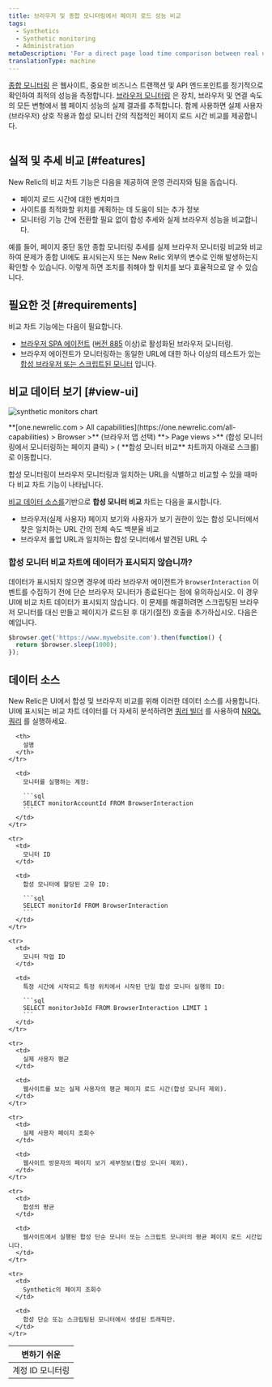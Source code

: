 ```yaml
---
title: 브라우저 및 종합 모니터링에서 페이지 로드 성능 비교
tags:
  - Synthetics
  - Synthetic monitoring
  - Administration
metaDescription: 'For a direct page load time comparison between real user (browser) interactions and synthetic monitors, use New Relic''s comparative charting feature.'
translationType: machine
---
```




[종합 모니터링](/docs/synthetics/new-relic-synthetics/getting-started/introduction-new-relic-synthetics) 은 웹사이트, 중요한 비즈니스 트랜잭션 및 API 엔드포인트를 정기적으로 확인하여 최적의 성능을 측정합니다. [브라우저 모니터링](/docs/browser/new-relic-browser/getting-started/introduction-new-relic-browser) 은 장치, 브라우저 및 연결 속도의 모든 변형에서 웹 페이지 성능의 실제 결과를 추적합니다. 함께 사용하면 실제 사용자(브라우저) 상호 작용과 합성 모니터 간의 직접적인 페이지 로드 시간 비교를 제공합니다.

<img
  title=""
  alt=""
  src={browserSyntheticChart}
/>

## 실적 및 추세 비교 [#features]

New Relic의 비교 차트 기능은 다음을 제공하여 운영 관리자와 팀을 돕습니다.

* 페이지 로드 시간에 대한 벤치마크
* 사이트를 최적화할 위치를 계획하는 데 도움이 되는 추가 정보
* 모니터링 기능 간에 전환할 필요 없이 합성 추세와 실제 브라우저 성능을 비교합니다.

예를 들어, 페이지 중단 동안 종합 모니터링 추세를 실제 브라우저 모니터링 비교와 비교하여 문제가 종합 UI에도 표시되는지 또는 New Relic 외부의 변수로 인해 발생하는지 확인할 수 있습니다. 이렇게 하면 조치를 취해야 할 위치를 보다 효율적으로 알 수 있습니다.

## 필요한 것 [#requirements]

비교 차트 기능에는 다음이 필요합니다.

* [브라우저 SPA 에이전트](/docs/browser/new-relic-browser/getting-started/compatibility-requirements-browser-monitoring#spa) ([버전 885](/docs/release-notes/new-relic-browser-release-notes/browser-agent-release-notes) 이상)로 활성화된 브라우저 모니터링.
* 브라우저 에이전트가 모니터링하는 동일한 URL에 대한 하나 이상의 테스트가 있는 [합성 브라우저 또는 스크립트된 모니터](/docs/synthetics/new-relic-synthetics/using-monitors/add-edit-monitors) 입니다.

## 비교 데이터 보기 [#view-ui]

<img
  title="synthetic monitors chart"
  alt="synthetic monitors chart"
  src={browserSyntheticMonitorsComparisonChart}
/>

<figcaption>
  **[one.newrelic.com > All capabilities](https://one.newrelic.com/all-capabilities) > Browser >** (브라우저 앱 선택) **> Page views >** (합성 모니터링에서 모니터링하는 페이지 클릭) > ( **합성 모니터 비교** 차트까지 아래로 스크롤)로 이동합니다.
</figcaption>

합성 모니터링이 브라우저 모니터링과 일치하는 URL을 식별하고 비교할 수 있을 때마다 비교 차트 기능이 나타납니다.

[비교 데이터 소스를](#data-sources)기반으로 **합성 모니터 비교** 차트는 다음을 표시합니다.

* 브라우저(실제 사용자) 페이지 보기와 사용자가 보기 권한이 있는 합성 모니터에서 찾은 일치하는 URL 간의 전체 속도 백분율 비교
* 브라우저 롤업 URL과 일치하는 합성 모니터에서 발견된 URL 수

### **합성 모니터 비교** 차트에 데이터가 표시되지 않습니까?

데이터가 표시되지 않으면 경우에 따라 브라우저 에이전트가 `BrowserInteraction` 이벤트를 수집하기 전에 단순 브라우저 모니터가 종료된다는 점에 유의하십시오. 이 경우 UI에 비교 차트 데이터가 표시되지 않습니다. 이 문제를 해결하려면 스크립팅된 브라우저 모니터를 대신 만들고 페이지가 로드된 후 대기(절전) 호출을 추가하십시오. 다음은 예입니다.

```js
$browser.get('https://www.mywebsite.com').then(function() {
  return $browser.sleep(1000);
});
```

## 데이터 소스

New Relic은 UI에서 합성 및 브라우저 비교를 위해 이러한 데이터 소스를 사용합니다. UI에 표시되는 비교 차트 데이터를 더 자세히 분석하려면 [쿼리 빌더](/docs/query-your-data/explore-query-data/query-builder/use-advanced-nrql-mode-specify-data) 를 사용하여 [NRQL 쿼리](/docs/insights/nrql-new-relic-query-language/using-nrql/introduction-nrql) 를 실행하세요.

<table>
  <thead>
    <tr>
      <th style={{ width: "200px" }}>
        변하기 쉬운
      </th>

      <th>
        설명
      </th>
    </tr>
  </thead>

  <tbody>
    <tr>
      <td>
        계정 ID 모니터링
      </td>

      <td>
        모니터를 실행하는 계정:

        ```sql
        SELECT monitorAccountId FROM BrowserInteraction
        ```
      </td>
    </tr>

    <tr>
      <td>
        모니터 ID
      </td>

      <td>
        합성 모니터에 할당된 고유 ID:

        ```sql
        SELECT monitorId FROM BrowserInteraction
        ```
      </td>
    </tr>

    <tr>
      <td>
        모니터 작업 ID
      </td>

      <td>
        특정 시간에 시작되고 특정 위치에서 시작된 단일 합성 모니터 실행의 ID:

        ```sql
        SELECT monitorJobId FROM BrowserInteraction LIMIT 1
        ```
      </td>
    </tr>

    <tr>
      <td>
        실제 사용자 평균
      </td>

      <td>
        웹사이트를 보는 실제 사용자의 평균 페이지 로드 시간(합성 모니터 제외).
      </td>
    </tr>

    <tr>
      <td>
        실제 사용자 페이지 조회수
      </td>

      <td>
        웹사이트 방문자의 페이지 보기 세부정보(합성 모니터 제외).
      </td>
    </tr>

    <tr>
      <td>
        합성의 평균
      </td>

      <td>
        웹사이트에서 실행된 합성 단순 모니터 또는 스크립트 모니터의 평균 페이지 로드 시간입니다.
      </td>
    </tr>

    <tr>
      <td>
        Synthetic의 페이지 조회수
      </td>

      <td>
        합성 단순 또는 스크립팅된 모니터에서 생성된 트래픽만.
      </td>
    </tr>
  </tbody>
</table>